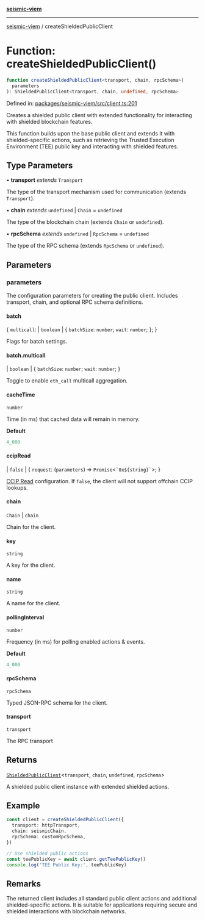 [**seismic-viem**](/seismic-viem/README.mdx)

---

[seismic-viem](/seismic-viem/globals.mdx) / createShieldedPublicClient

# Function: createShieldedPublicClient()

```ts
function createShieldedPublicClient<transport, chain, rpcSchema>(
  parameters
): ShieldedPublicClient<transport, chain, undefined, rpcSchema>
```

Defined in: [packages/seismic-viem/src/client.ts:201](https://github.com/SeismicSystems/seismic-client/blob/a6a7a0985cddc207c634448fb7c4cca5845c8a81/packages/seismic-viem/src/client.ts#L201)

Creates a shielded public client with extended functionality for interacting
with shielded blockchain features.

This function builds upon the base public client and extends it with shielded-specific actions,
such as retrieving the Trusted Execution Environment (TEE) public key and interacting with
shielded features.

## Type Parameters

• **transport** _extends_ `Transport`

The type of the transport mechanism used for communication (extends `Transport`).

• **chain** _extends_ `undefined` \| `Chain` = `undefined`

The type of the blockchain chain (extends `Chain` or `undefined`).

• **rpcSchema** _extends_ `undefined` \| `RpcSchema` = `undefined`

The type of the RPC schema (extends `RpcSchema` or `undefined`).

## Parameters

### parameters

The configuration parameters for creating the public client. Includes transport,
chain, and optional RPC schema definitions.

#### batch

\{
`multicall`: \| `boolean`
\| \{
`batchSize`: `number`;
`wait`: `number`;
\};
\}

Flags for batch settings.

#### batch.multicall

\| `boolean`
\| \{
`batchSize`: `number`;
`wait`: `number`;
\}

Toggle to enable `eth_call` multicall aggregation.

#### cacheTime

`number`

Time (in ms) that cached data will remain in memory.

**Default**

```ts
4_000
```

#### ccipRead

\| `false`
\| \{
`request`: (`parameters`) => `Promise`\<`` `0x${string}` ``\>;
\}

[CCIP Read](https://eips.ethereum.org/EIPS/eip-3668) configuration.
If `false`, the client will not support offchain CCIP lookups.

#### chain

`Chain` \| `chain`

Chain for the client.

#### key

`string`

A key for the client.

#### name

`string`

A name for the client.

#### pollingInterval

`number`

Frequency (in ms) for polling enabled actions & events.

**Default**

```ts
4_000
```

#### rpcSchema

`rpcSchema`

Typed JSON-RPC schema for the client.

#### transport

`transport`

The RPC transport

## Returns

[`ShieldedPublicClient`](/seismic-viem/type-aliases/ShieldedPublicClient.mdx)\<`transport`, `chain`, `undefined`, `rpcSchema`\>

A shielded public client
instance with extended shielded actions.

## Example

```typescript
const client = createShieldedPublicClient({
  transport: httpTransport,
  chain: seismicChain,
  rpcSchema: customRpcSchema,
})

// Use shielded public actions
const teePublicKey = await client.getTeePublicKey()
console.log('TEE Public Key:', teePublicKey)
```

## Remarks

The returned client includes all standard public client actions and additional
shielded-specific actions. It is suitable for applications requiring secure and
shielded interactions with blockchain networks.
